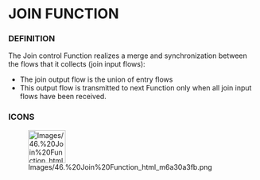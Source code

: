 
= JOIN FUNCTION =

=== DEFINITION ===

The Join control Function realizes a merge and synchronization between the flows that it collects (join input flows):


* The join output flow is the union of entry flows
* This output flow is transmitted to next Function only when all join 	input flows have been received.

=== ICONS ===

[[Image:Images/46.%20Join%20Function_html_m6a30a3fb.png|75x66px]]


